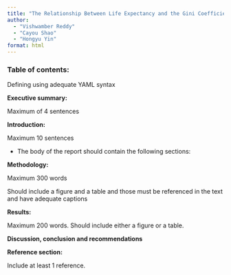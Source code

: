 ```yaml
---
title: "The Relationship Between Life Expectancy and the Gini Coefficient"
author:
  - "Vishwamber Reddy"
  - "Cayou Shao"
  - "Hongyu Yin"
format: html
---
```


### **Table of contents:** 

Defining using adequate YAML syntax

**Executive summary:**

Maximum of 4 sentences

**Introduction:**

Maximum 10 sentences

-   The body of the report should contain the following sections:

**Methodology:**

Maximum 300 words

Should include a figure and a table and those must be referenced in the text and have adequate captions

**Results:**

Maximum 200 words. Should include either a figure or a table.

**Discussion, conclusion and recommendations**

**Reference section:**

Include at least 1 reference.
